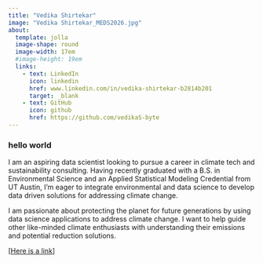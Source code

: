 ```yaml
---
title: "Vedika Shirtekar"
image: "Vedika Shirtekar_MEDS2026.jpg"
about: 
  template: jolla 
  image-shape: round
  image-width: 17em
  #image-height: 19em
  links: 
    - text: LinkedIn
      icon: linkedin
      href: www.linkedin.com/in/vedika-shirtekar-b2814b201
      target: _blank
    - text: GitHub
      icon: github 
      href: https://github.com/vedikaS-byte
---
```


### hello world

I am an aspiring data scientist looking to pursue a career in climate tech and sustainability consulting. Having recently graduated with a B.S. in Environmental Science and an Applied Statistical Modeling Credential from UT Austin, I’m eager to integrate environmental and data science to develop data driven solutions for addressing climate change.

I am passionate about protecting the planet for future generations by using data science applications to address climate change. I want to help guide other like-minded climate enthusiasts with understanding their emissions and potential reduction solutions.

\[[Here is a link](https://github.com/vedikaS-byte/mysite)\]
